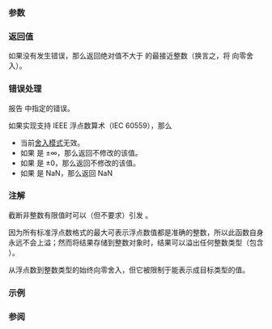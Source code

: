 {{cpp/title|trunc|truncf|truncl}}
{{cpp/numeric/math/navbar}}
{{cpp/numeric/math/declarations
|family=trunc
|param1=num
|constexpr_since=23
|desc=计算绝对值不大于 {{c|num}} 的最接近整数。
}}

===参数===
{{par begin}}
{{par|num|浮点数或整数}}
{{par end}}

===返回值===
如果没有发生错误，那么返回绝对值不大于 {{c|num}} 的最接近整数（换言之，将 {{c|num}} 向零舍入）。

{{plot|left=返回值|bottom={{c|num}}|math-trunc.svg}}

===错误处理===
报告 {{lc|math_errhandling}} 中指定的错误。

如果实现支持 IEEE 浮点数算术（IEC 60559），那么
* 当前[[cpp/numeric/fenv/FE_round|舍入模式]]无效。
* 如果 {{c|num}} 是 ±∞，那么返回不修改的该值。
* 如果 {{c|num}} 是 ±0，那么返回不修改的该值。
* 如果 {{c|num}} 是 NaN，那么返回 NaN

===注解===
截断非整数有限值时可以（但不要求）引发 {{lc|FE_INEXACT}}。

因为所有标准浮点数格式的最大可表示浮点数值都是准确的整数，所以此函数自身永远不会上溢；然而将结果存储到整数对象时，结果可以溢出任何整数类型（包含 {{lc|std::intmax_t}}）。

从浮点数到整数类型的{{lt|cpp/language/implicit conversion|隐式转换}}始终向零舍入，但它被限制于能表示成目标类型的值。

{{cpp/numeric/math/additional integer overload note|trunc}}

===示例===
{{example
|code=
#include &lt;cmath&gt;
#include &lt;initializer_list&gt;
#include &lt;iostream&gt;
 
int main()
{
    const auto data = std::initializer_list&lt;double&gt;
    {
        +2.7, -2.9, +0.7, -0.9, +0.0, 0.0, -INFINITY, +INFINITY, -NAN, +NAN
    };
    
    std::cout &lt;&lt; std::showpos;
    for (double const x : data)
        std::cout &lt;&lt; "trunc(" &lt;&lt; x &lt;&lt; ") == " &lt;&lt; std::trunc(x) &lt;&lt; '\n';
}
|p=true
|output=
trunc(+2.7) == +2
trunc(-2.9) == -2
trunc(+0.7) == +0
trunc(-0.9) == -0
trunc(+0) == +0
trunc(+0) == +0
trunc(-inf) == -inf
trunc(+inf) == +inf
trunc(-nan) == -nan
trunc(+nan) == +nan
}}

===参阅===
{{dsc begin}}
{{dsc inc|cpp/numeric/math/dsc floor}}
{{dsc inc|cpp/numeric/math/dsc ceil}}
{{dsc inc|cpp/numeric/math/dsc round}}
{{dsc see c|c/numeric/math/trunc}}
{{dsc end}}

{{langlinks|de|en|es|fr|it|ja|pt|ru}}